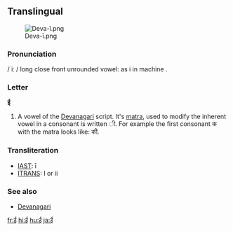 ==Translingual==
[[File:Deva-ī.png|thumb]]

===Pronunciation===
/ iː /  long close front unrounded vowel: as i in machine .

===Letter===
'''ई'''

# A vowel of the [[Devanagari]] script.  It's [[matra]], used to modify the inherent vowel in a consonant is written &#x0940;.  For example the first consonant क with the matra looks like: की.

===Transliteration===
{{rfc-header|Transliteration}}
*[[w:IAST|IAST]]: ī
*[[w:ITRANS|ITRANS]]: I or ii

===See also===
*[[w:Devanagari|Devanagari]]

[[fr:ई]]
[[hi:ई]]
[[hu:ई]]
[[ja:ई]]